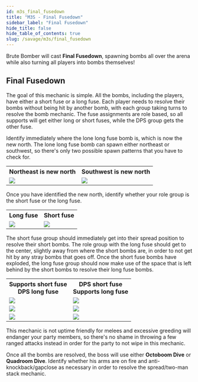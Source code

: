 ```yaml
---
id: m3s_final_fusedown
title: "M3S - Final Fusedown"
sidebar_label: "Final Fusedown"
hide_title: false
hide_table_of_contents: true
slug: /savage/m3s/final_fusedown
---
```


Brute Bomber will cast <strong>Final Fusedown</strong>, spawning bombs all over the arena while also turning all players into bombs themselves!

## Final Fusedown
The goal of this mechanic is simple. All the bombs, including the players, have either a short fuse or a long fuse. Each player needs to resolve their bombs without being hit by another bomb, with each group taking turns to resolve the bomb mechanic. The fuse assignments are role based, so all supports will get either long or short fuses, while the DPS group gets the other fuse.

Identify immediately where the lone long fuse bomb is, which is now the new north. The lone long fuse bomb can spawn either northeast or southwest, so there's only two possible spawn patterns that you have to check for. 

<table width='80%'>
    <tr>
        <th>Northeast is new north</th>
        <th>Southwest is new north</th>
    </tr>
    <tr>
        <td><img src='https://ffxivkittenassets.z7.web.core.windows.net/m3s/final_fusedown_pattern1.png' /></td>
        <td><img src='https://ffxivkittenassets.z7.web.core.windows.net/m3s/final_fusedown_pattern2.png' /></td>
    </tr>
</table>

Once you have identified the new north, identify whether your role group is the short fuse or the long fuse.

<table width='80%'>
    <tr>
        <th>Long fuse</th>
        <th>Short fuse</th>
    </tr>
    <tr>
        <td><img src='https://ffxivkittenassets.z7.web.core.windows.net/m3s/final_fusedown_long_fuse.png' /></td>
        <td><img src='https://ffxivkittenassets.z7.web.core.windows.net/m3s/final_fusedown_short_fuse.png' /></td>
    </tr>
</table>

The short fuse group should immediately get into their spread position to resolve their short bombs. The role group with the long fuse should get to the center, slightly away from where the short bombs are, in order to not get hit by any stray bombs that goes off. Once the short fuse bombs have exploded, the long fuse group should now make use of the space that is left behind by the short bombs to resolve their long fuse bombs.

<table>
    <tr>
        <th>Supports short fuse<br/>DPS long fuse</th>
        <th>DPS short fuse<br/>Supports long fuse</th>
    </tr>
    <tr>
        <td><img src='https://ffxivkittenassets.z7.web.core.windows.net/m3s/final_fusedown_support_short_part1.png' /></td>
        <td><img src='https://ffxivkittenassets.z7.web.core.windows.net/m3s/final_fusedown_dps_short_part1.png' /></td>
    </tr>
    <tr>
        <td><img src='https://ffxivkittenassets.z7.web.core.windows.net/m3s/final_fusedown_support_short_part2.png' /></td>
        <td><img src='https://ffxivkittenassets.z7.web.core.windows.net/m3s/final_fusedown_dps_short_part2.png' /></td>
    </tr>
    <tr>
        <td><img src='https://ffxivkittenassets.z7.web.core.windows.net/m3s/final_fusedown_support_short_example.gif' /></td>
        <td><img src='https://ffxivkittenassets.z7.web.core.windows.net/m3s/final_fusedown_dps_short_example.gif' /></td>
    </tr>
</table>

This mechanic is not uptime friendly for melees and excessive greeding will endanger your party members, so there's no shame in throwing a few ranged attacks instead in order for the party to not wipe in this mechanic.

Once all the bombs are resolved, the boss will use either <strong>Octoboom Dive</strong> or <strong>Quadroom Dive</strong>. Identify whether his arms are on fire and anti-knockback/gapclose as necessary in order to resolve the spread/two-man stack mechanic.